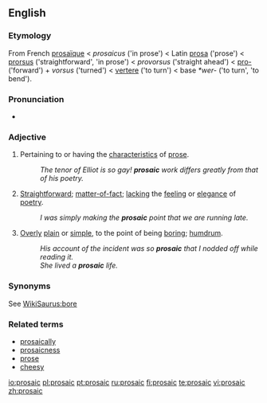 ==English==

===Etymology===
From French [[prosaïque]] < {{ML.}} ''prosaicus'' ('in prose') < Latin [[prosa]] ('prose') < [[prorsus]] ('straightforward', 'in prose') < {{OL.}} ''provorsus'' ('straight ahead') < [[pro-]] ('forward') + ''vorsus'' ('turned') < [[vertere]] ('to turn') < {{PIE.}} base ''*wer-'' ('to turn', 'to bend').

===Pronunciation===
*{{IPA|/proˈseɪ.ɪk/}}

===Adjective===
{{en-adj}}

# Pertaining to or having the [[characteristic]]s of [[prose]].
#: ''The tenor of Elliot is so gay! '''prosaic''' work differs greatly from that of his poetry.''
# {{context|of writing or speaking}} [[Straightforward]]; [[matter-of-fact]]; [[lacking]] the [[feeling]] or [[elegance]] of [[poetry]].
#: ''I was simply making the '''prosaic''' point that we are running late.''
# {{context|usually of writing or speaking but also [[figurative]]}} [[Overly]] [[plain]] or [[simple]], to the point of being [[boring]]; [[humdrum]].
#: ''His account of the incident was so '''prosaic''' that I nodded off while reading it.''
#: ''She lived a '''prosaic''' life.''

===Synonyms===
See [[WikiSaurus:bore]]

===Related terms===
*[[prosaically]]
*[[prosaicness]]
*[[prose]]
*[[cheesy]]

[[io:prosaic]]
[[pl:prosaic]]
[[pt:prosaic]]
[[ru:prosaic]]
[[fi:prosaic]]
[[te:prosaic]]
[[vi:prosaic]]
[[zh:prosaic]]